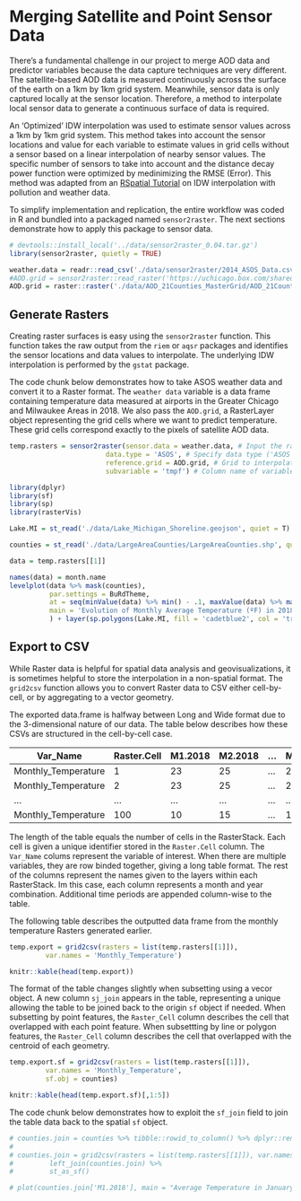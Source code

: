 
# Merging Satellite and Point Sensor Data

There's a fundamental challenge in our project to merge AOD data and predictor variables because the data capture techniques are very different. The satellite-based AOD data is measured continuously across the surface of the earth on a 1km by 1km grid system. Meanwhile, sensor data is only captured locally at the sensor location. Therefore, a method to interpolate local sensor data to generate a continuous surface of data is required. 

An 'Optimized' IDW interpolation was used to estimate sensor values across a 1km by 1km grid system. This method takes into account the sensor locations and value for each variable to estimate values in grid cells without a sensor based on a linear interpolation of nearby sensor values. The specific number of sensors to take into account and the distance decay power function were optimized by medinimizing the RMSE (Error). This method was adapted from an [RSpatial Tutorial](https://rspatial.org/raster/analysis/4-interpolation.html#calfornia-air-pollution-data) on IDW interpolation with pollution and weather data.

To simplify implementation and replication, the entire workflow was coded in R and bundled into a packaged named `sensor2raster`. The next sections demonstrate how to apply this package to sensor data.

```r
# devtools::install_local('../data/sensor2raster_0.04.tar.gz')
library(sensor2raster, quietly = TRUE)
```

```r
weather.data = readr::read_csv('./data/sensor2raster/2014_ASOS_Data.csv.gz')
#AOD.grid = sensor2raster::read_raster('https://uchicago.box.com/shared/static/itoegqbp37lrmkdzqobvyx7dw2h61u0m.zip')
AOD.grid = raster::raster('./data/AOD_21Counties_MasterGrid/AOD_21Counties_MasterGrid.grd')
```

## Generate Rasters
Creating raster surfaces is easy using the `sensor2raster` function. This function takes the raw output from the `riem` or `aqsr` packages and identifies the sensor locations and data values to interpolate. The underlying IDW interpolation is performed by the `gstat` package. 

The code chunk below demonstrates how to take ASOS weather data and convert it to a Raster format. The ``weather data`` variable is a data frame containing temperature data measured at airports in the Greater Chicago and Milwaukee Areas in 2018. We also pass the ``AOD.grid``, a RasterLayer object representing the grid cells where we want to predict temperature. These grid cells correspond exactly to the pixels of satellite AOD data.

```r
temp.rasters = sensor2raster(sensor.data = weather.data, # Input the raw data.frame from riem
                        data.type = 'ASOS', # Specify data type ('ASOS' or 'EPA')
                        reference.grid = AOD.grid, # Grid to interpolate over
                        subvariable = 'tmpf') # Column name of variable to interpolate

```


```r
library(dplyr)
library(sf)
library(sp)
library(rasterVis)

Lake.MI = st_read('./data/Lake_Michigan_Shoreline.geojson', quiet = T) %>% st_transform(4326) %>% as('Spatial')

counties = st_read('./data/LargeAreaCounties/LargeAreaCounties.shp', quiet = T) %>% st_transform(4326)

data = temp.rasters[[1]]

names(data) = month.name
levelplot(data %>% mask(counties),
          par.settings = BuRdTheme,
          at = seq(minValue(data) %>% min() - .1, maxValue(data) %>% max() + 2, by = 2),
          main = 'Evolution of Monthly Average Temperature (ºF) in 2018 across the Chicago/Milwaukee Metro Areas' 
          ) + layer(sp.polygons(Lake.MI, fill = 'cadetblue2', col = 'transparent')) + layer(sp.lines(as(counties, 'Spatial'), alpha = .5))
```


## Export to CSV
While Raster data is helpful for spatial data analysis and geovisualizations, it is sometimes helpful to store the interpolation in a non-spatial format. The ```grid2csv``` function allows you to convert Raster data to CSV either cell-by-cell, or by aggregating to a vector geometry. 

The exported data.frame is halfway between Long and Wide format due to the 3-dimensional nature of our data. The table below describes how these CSVs are structured in the cell-by-cell case.


| Var_Name            | Raster.Cell | M1.2018 | M2.2018 | ... | M12.2018 |
|---------------------|-------------|---------|---------|-----|----------|
| Monthly_Temperature | 1           | 23      | 25      | ... | 20       |
| Monthly_Temperature | 2           | 23      | 25      | ... | 20       |
| ...                 | ...         | ...     | ...     | ... | ...      |
| Monthly_Temperature | 100         | 10      | 15      | ... | 11       |

The length of the table equals the number of cells in the RasterStack. Each cell is given a unique identifier stored in the `Raster.Cell` column. The `Var_Name` colums represent the variable of interest. When there are multiple variables, they are row binded together, giving a long table format. The rest of the columns represent the names given to the layers within each RasterStack. Im this case, each column represents a month and year combination. Additional time periods are appended column-wise to the table.

The following table describes the outputted data frame from the monthly temperature Rasters generated earlier.

```r
temp.export = grid2csv(rasters = list(temp.rasters[[1]]), 
         var.names = 'Monthly_Temperature')
```
```r
knitr::kable(head(temp.export))
```

The format of the table changes slightly when subsetting using a vecor object. A new column `sj_join` appears in the table, representing a unique allowing the table to be joined back to the origin `sf` object if needed. When subsetting by point features, the `Raster_Cell` column describes the cell that overlapped with each point feature. When subsettting by line or polygon features, the `Raster_Cell` column describes the cell that overlapped with the centroid of each geometry. 

```r
temp.export.sf = grid2csv(rasters = list(temp.rasters[[1]]), 
         var.names = 'Monthly_Temperature', 
         sf.obj = counties)

```
```r
knitr::kable(head(temp.export.sf)[,1:5])
```

The code chunk below demonstrates how to exploit the `sf_join` field to join the table data back to the spatial `sf` object. 

```r
# counties.join = counties %>% tibble::rowid_to_column() %>% dplyr::rename(sf_join = rowid)
# 
# counties.join = grid2csv(rasters = list(temp.rasters[[1]]), var.names = 'Monthly_Temperature', sf.obj = counties.join) %>% 
#         left_join(counties.join) %>% 
#         st_as_sf()
```
```r
# plot(counties.join['M1.2018'], main = "Average Temperature in January 2018 by County")
```

